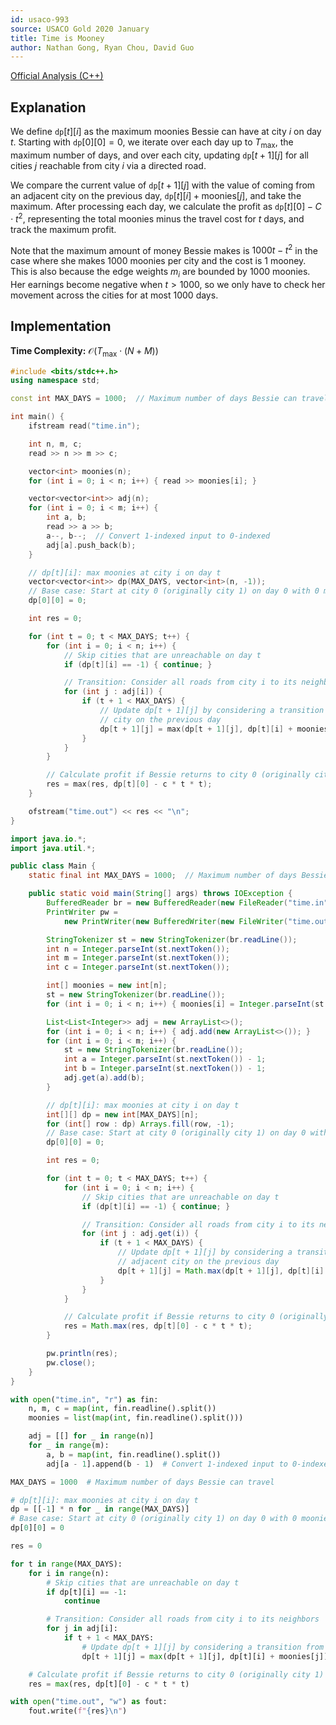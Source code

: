 ```yaml
---
id: usaco-993
source: USACO Gold 2020 January
title: Time is Mooney
author: Nathan Gong, Ryan Chou, David Guo
---
```


[Official Analysis (C++)](http://www.usaco.org/current/data/sol_time_gold_jan20.html)

## Explanation

We define $\texttt{dp}[t][i]$ as the maximum moonies Bessie can have at city $i$ on day $t$.
Starting with $\texttt{dp}[0][0] = 0$, we iterate over each day up to $T_{\text{max}}$,
the maximum number of days, and over each city, updating $\texttt{dp}[t + 1][j]$
for all cities $j$ reachable from city $i$ via a directed road.

We compare the current value of $\texttt{dp}[t + 1][j]$ with the
value of coming from an adjacent city on the previous day,
$\texttt{dp}[t][i] + \text{moonies}[j]$, and take the maximum.
After processing each day, we calculate the profit as $\texttt{dp}[t][0] - C \cdot t^2$,
representing the total moonies minus the travel cost for $t$ days,
and track the maximum profit.

Note that the maximum amount of money Bessie makes is $1000t - t^2$
in the case where she makes $1000$ moonies per city and the cost is $1$ mooney. This is also because the edge weights
$m_i$ are bounded by $1000$ moonies.
Her earnings become negative when $t > 1000$, so we only have to check her movement across the cities for at most $1000$ days.

## Implementation

**Time Complexity:** $\mathcal{O}(T_{\text{max}} \cdot (N + M))$

<LanguageSection>
<CPPSection>

```cpp
#include <bits/stdc++.h>
using namespace std;

const int MAX_DAYS = 1000;  // Maximum number of days Bessie can travel

int main() {
	ifstream read("time.in");

	int n, m, c;
	read >> n >> m >> c;

	vector<int> moonies(n);
	for (int i = 0; i < n; i++) { read >> moonies[i]; }

	vector<vector<int>> adj(n);
	for (int i = 0; i < m; i++) {
		int a, b;
		read >> a >> b;
		a--, b--;  // Convert 1-indexed input to 0-indexed
		adj[a].push_back(b);
	}

	// dp[t][i]: max moonies at city i on day t
	vector<vector<int>> dp(MAX_DAYS, vector<int>(n, -1));
	// Base case: Start at city 0 (originally city 1) on day 0 with 0 moonies
	dp[0][0] = 0;

	int res = 0;

	for (int t = 0; t < MAX_DAYS; t++) {
		for (int i = 0; i < n; i++) {
			// Skip cities that are unreachable on day t
			if (dp[t][i] == -1) { continue; }

			// Transition: Consider all roads from city i to its neighbors
			for (int j : adj[i]) {
				if (t + 1 < MAX_DAYS) {
					// Update dp[t + 1][j] by considering a transition from an adjacent
					// city on the previous day
					dp[t + 1][j] = max(dp[t + 1][j], dp[t][i] + moonies[j]);
				}
			}
		}

		// Calculate profit if Bessie returns to city 0 (originally city 1) on day t
		res = max(res, dp[t][0] - c * t * t);
	}

	ofstream("time.out") << res << "\n";
}
```

</CPPSection>
<JavaSection>

```java
import java.io.*;
import java.util.*;

public class Main {
	static final int MAX_DAYS = 1000;  // Maximum number of days Bessie can travel

	public static void main(String[] args) throws IOException {
		BufferedReader br = new BufferedReader(new FileReader("time.in"));
		PrintWriter pw =
		    new PrintWriter(new BufferedWriter(new FileWriter("time.out")));

		StringTokenizer st = new StringTokenizer(br.readLine());
		int n = Integer.parseInt(st.nextToken());
		int m = Integer.parseInt(st.nextToken());
		int c = Integer.parseInt(st.nextToken());

		int[] moonies = new int[n];
		st = new StringTokenizer(br.readLine());
		for (int i = 0; i < n; i++) { moonies[i] = Integer.parseInt(st.nextToken()); }

		List<List<Integer>> adj = new ArrayList<>();
		for (int i = 0; i < n; i++) { adj.add(new ArrayList<>()); }
		for (int i = 0; i < m; i++) {
			st = new StringTokenizer(br.readLine());
			int a = Integer.parseInt(st.nextToken()) - 1;
			int b = Integer.parseInt(st.nextToken()) - 1;
			adj.get(a).add(b);
		}

		// dp[t][i]: max moonies at city i on day t
		int[][] dp = new int[MAX_DAYS][n];
		for (int[] row : dp) Arrays.fill(row, -1);
		// Base case: Start at city 0 (originally city 1) on day 0 with 0 moonies
		dp[0][0] = 0;

		int res = 0;

		for (int t = 0; t < MAX_DAYS; t++) {
			for (int i = 0; i < n; i++) {
				// Skip cities that are unreachable on day t
				if (dp[t][i] == -1) { continue; }

				// Transition: Consider all roads from city i to its neighbors
				for (int j : adj.get(i)) {
					if (t + 1 < MAX_DAYS) {
						// Update dp[t + 1][j] by considering a transition from an
						// adjacent city on the previous day
						dp[t + 1][j] = Math.max(dp[t + 1][j], dp[t][i] + moonies[j]);
					}
				}
			}

			// Calculate profit if Bessie returns to city 0 (originally city 1) on day t
			res = Math.max(res, dp[t][0] - c * t * t);
		}

		pw.println(res);
		pw.close();
	}
}
```

</JavaSection>
<PySection>

```py
with open("time.in", "r") as fin:
	n, m, c = map(int, fin.readline().split())
	moonies = list(map(int, fin.readline().split()))

	adj = [[] for _ in range(n)]
	for _ in range(m):
		a, b = map(int, fin.readline().split())
		adj[a - 1].append(b - 1)  # Convert 1-indexed input to 0-indexed

MAX_DAYS = 1000  # Maximum number of days Bessie can travel

# dp[t][i]: max moonies at city i on day t
dp = [[-1] * n for _ in range(MAX_DAYS)]
# Base case: Start at city 0 (originally city 1) on day 0 with 0 moonies
dp[0][0] = 0

res = 0

for t in range(MAX_DAYS):
	for i in range(n):
		# Skip cities that are unreachable on day t
		if dp[t][i] == -1:
			continue

		# Transition: Consider all roads from city i to its neighbors
		for j in adj[i]:
			if t + 1 < MAX_DAYS:
				# Update dp[t + 1][j] by considering a transition from an adjacent city on the previous day
				dp[t + 1][j] = max(dp[t + 1][j], dp[t][i] + moonies[j])

	# Calculate profit if Bessie returns to city 0 (originally city 1) on day t
	res = max(res, dp[t][0] - c * t * t)

with open("time.out", "w") as fout:
	fout.write(f"{res}\n")
```

</PySection>
</LanguageSection>
